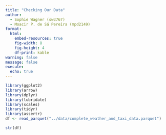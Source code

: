 ```yaml
---
title: "Checking Our Data"
author: 
  - Sophie Wagner (sw3767)
  - Moacir P. de Sá Pereira (mpd2149)
format:
  html:
    embed-resources: true
    fig-width: 8
    fig-height: 4
    df-print: kable 
warning: false
message: false
execute: 
  echo: true
---
```


```r
library(ggplot2)
library(arrow)
library(dplyr)
library(lubridate)
library(scales)
library(tidyr)
library(assertr)
df <- read_parquet("../data/complete_weather_and_taxi_data.parquet")

str(df)
```